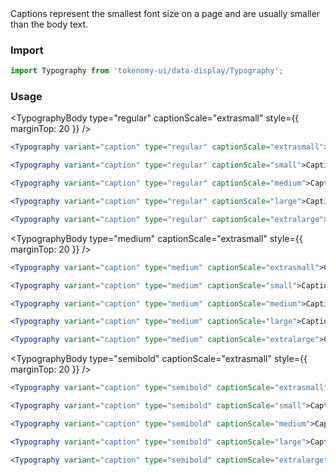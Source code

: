 
<Title>Caption</Title>
<Subtitle>Captions represent the smallest font size on a page and are usually smaller than the body text.</Subtitle>

### Import

```jsx
import Typography from 'tokenomy-ui/data-display/Typography';
```

### Usage

<TabsState initial="regular">
  <div id="regular" title="Regular"><div>

<TypographyBody type="regular" captionScale="extrasmall" style={{ marginTop: 20 }} />

```jsx
<Typography variant="caption" type="regular" captionScale="extrasmall">Caption</Typography>
```

<TypographyBody type="regular" captionScale="small" />

```jsx
<Typography variant="caption" type="regular" captionScale="small">Caption</Typography>
```

<TypographyBody type="regular" captionScale="medium" />

```jsx
<Typography variant="caption" type="regular" captionScale="medium">Caption</Typography>
```

<TypographyBody type="regular" captionScale="large" />

```jsx
<Typography variant="caption" type="regular" captionScale="large">Caption</Typography>
```

<TypographyBody type="regular" captionScale="extralarge" />

```jsx
<Typography variant="caption" type="regular" captionScale="extralarge">Caption</Typography>
```

  </div></div>
  <div id="medium" title="Medium"><div>

<TypographyBody type="medium" captionScale="extrasmall" style={{ marginTop: 20 }} />

```jsx
<Typography variant="caption" type="medium" captionScale="extrasmall">Caption</Typography>
```

<TypographyBody type="medium" captionScale="small" />

```jsx
<Typography variant="caption" type="medium" captionScale="small">Caption</Typography>
```

<TypographyBody type="medium" captionScale="medium" />

```jsx
<Typography variant="caption" type="medium" captionScale="medium">Caption</Typography>
```

<TypographyBody type="medium" captionScale="large" />

```jsx
<Typography variant="caption" type="medium" captionScale="large">Caption</Typography>
```

<TypographyBody type="medium" captionScale="extralarge" />

```jsx
<Typography variant="caption" type="medium" captionScale="extralarge">Caption</Typography>
```

  </div></div>  
  <div id="semibold" title="Semibold"><div>

<TypographyBody type="semibold" captionScale="extrasmall" style={{ marginTop: 20 }} />

```jsx
<Typography variant="caption" type="semibold" captionScale="extrasmall">Caption</Typography>
```

<TypographyBody type="semibold" captionScale="small" />

```jsx
<Typography variant="caption" type="semibold" captionScale="small">Caption</Typography>
```

<TypographyBody type="semibold" captionScale="medium" />

```jsx
<Typography variant="caption" type="semibold" captionScale="medium">Caption</Typography>
```

<TypographyBody type="semibold" captionScale="large" />

```jsx
<Typography variant="caption" type="semibold" captionScale="large">Caption</Typography>
```

<TypographyBody type="semibold" captionScale="extralarge" />

```jsx
<Typography variant="caption" type="semibold" captionScale="extralarge">Caption</Typography>
```

  </div></div>  
</TabsState>
